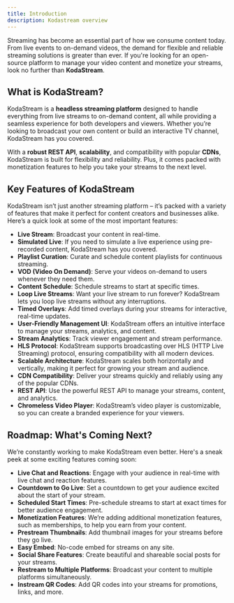 ```yaml
---
title: Introduction
description: Kodastream overview
---
```


Streaming has become an essential part of how we consume content today. From live events to on-demand videos, the demand for flexible and reliable streaming solutions is greater than ever. If you're looking for an open-source platform to manage your video content and monetize your streams, look no further than **KodaStream**.

## What is KodaStream?

KodaStream is a **headless streaming platform** designed to handle everything from live streams to on-demand content, all while providing a seamless experience for both developers and viewers. Whether you’re looking to broadcast your own content or build an interactive TV channel, KodaStream has you covered.

With a **robust REST API**, **scalability**, and compatibility with popular **CDNs**, KodaStream is built for flexibility and reliability. Plus, it comes packed with monetization features to help you take your streams to the next level.

## Key Features of KodaStream

KodaStream isn’t just another streaming platform – it’s packed with a variety of features that make it perfect for content creators and businesses alike. Here’s a quick look at some of the most important features:

- **Live Stream**: Broadcast your content in real-time.
- **Simulated Live**: If you need to simulate a live experience using pre-recorded content, KodaStream has you covered.
- **Playlist Curation**: Curate and schedule content playlists for continuous streaming.
- **VOD (Video On Demand)**: Serve your videos on-demand to users whenever they need them.
- **Content Schedule**: Schedule streams to start at specific times.
- **Loop Live Streams**: Want your live stream to run forever? KodaStream lets you loop live streams without any interruptions.
- **Timed Overlays**: Add timed overlays during your streams for interactive, real-time updates.
- **User-Friendly Management UI**: KodaStream offers an intuitive interface to manage your streams, analytics, and content.
- **Stream Analytics**: Track viewer engagement and stream performance.
- **HLS Protocol**: KodaStream supports broadcasting over HLS (HTTP Live Streaming) protocol, ensuring compatibility with all modern devices.
- **Scalable Architecture**: KodaStream scales both horizontally and vertically, making it perfect for growing your stream and audience.
- **CDN Compatibility**: Deliver your streams quickly and reliably using any of the popular CDNs.
- **REST API**: Use the powerful REST API to manage your streams, content, and analytics.
- **Chromeless Video Player**: KodaStream’s video player is customizable, so you can create a branded experience for your viewers.

## Roadmap: What's Coming Next?

We’re constantly working to make KodaStream even better. Here's a sneak peek at some exciting features coming soon:

- **Live Chat and Reactions**: Engage with your audience in real-time with live chat and reaction features.
- **Countdown to Go Live**: Set a countdown to get your audience excited about the start of your stream.
- **Scheduled Start Times**: Pre-schedule streams to start at exact times for better audience engagement.
- **Monetization Features**: We’re adding additional monetization features, such as memberships, to help you earn from your content.
- **Prestream Thumbnails**: Add thumbnail images for your streams before they go live.
- **Easy Embed**: No-code embed for streams on any site.
- **Social Share Features**: Create beautiful and shareable social posts for your streams.
- **Restream to Multiple Platforms**: Broadcast your content to multiple platforms simultaneously.
- **Instream QR Codes**: Add QR codes into your streams for promotions, links, and more.
